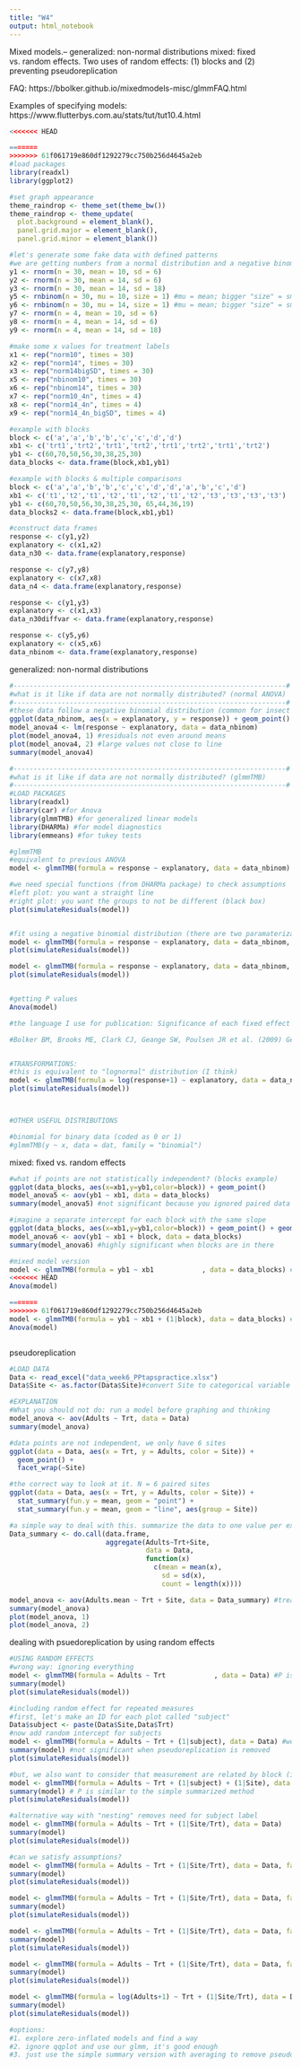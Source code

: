 ```yaml
---
title: "W4"
output: html_notebook
---
```


Mixed models.--
generalized: non-normal distributions
mixed: fixed vs. random effects. Two uses of random effects: (1) blocks and (2) preventing pseudoreplication

FAQ:
https://bbolker.github.io/mixedmodels-misc/glmmFAQ.html

Examples of specifying models:
https://www.flutterbys.com.au/stats/tut/tut10.4.html

```r

<<<<<<< HEAD

=======
>>>>>>> 61f061719e860df1292279cc750b256d4645a2eb
#load packages
library(readxl)
library(ggplot2)

#set graph appearance
theme_raindrop <- theme_set(theme_bw())
theme_raindrop <- theme_update(
  plot.background = element_blank(),
  panel.grid.major = element_blank(),
  panel.grid.minor = element_blank())

#let's generate some fake data with defined patterns
#we are getting numbers from a normal distribution and a negative binomial distribution
y1 <- rnorm(n = 30, mean = 10, sd = 6)
y2 <- rnorm(n = 30, mean = 14, sd = 6)
y3 <- rnorm(n = 30, mean = 14, sd = 18)
y5 <- rnbinom(n = 30, mu = 10, size = 1) #mu = mean; bigger "size" = smaller sd
y6 <- rnbinom(n = 30, mu = 14, size = 1) #mu = mean; bigger "size" = smaller sd
y7 <- rnorm(n = 4, mean = 10, sd = 6)
y8 <- rnorm(n = 4, mean = 14, sd = 6)
y9 <- rnorm(n = 4, mean = 14, sd = 18)

#make some x values for treatment labels
x1 <- rep("norm10", times = 30)
x2 <- rep("norm14", times = 30)
x3 <- rep("norm14bigSD", times = 30)
x5 <- rep("nbinom10", times = 30)
x6 <- rep("nbinom14", times = 30)
x7 <- rep("norm10_4n", times = 4)
x8 <- rep("norm14_4n", times = 4)
x9 <- rep("norm14_4n_bigSD", times = 4)

#example with blocks
block <- c('a','a','b','b','c','c','d','d')
xb1 <- c('trt1','trt2','trt1','trt2','trt1','trt2','trt1','trt2')
yb1 <- c(60,70,50,56,30,38,25,30)
data_blocks <- data.frame(block,xb1,yb1)

#example with blocks & multiple comparisons
block <- c('a','a','b','b','c','c','d','d','a','b','c','d')
xb1 <- c('t1','t2','t1','t2','t1','t2','t1','t2','t3','t3','t3','t3')
yb1 <- c(60,70,50,56,30,38,25,30, 65,44,36,19)
data_blocks2 <- data.frame(block,xb1,yb1)

#construct data frames
response <- c(y1,y2)
explanatory <- c(x1,x2)
data_n30 <- data.frame(explanatory,response)

response <- c(y7,y8)
explanatory <- c(x7,x8)
data_n4 <- data.frame(explanatory,response)

response <- c(y1,y3)
explanatory <- c(x1,x3)
data_n30diffvar <- data.frame(explanatory,response)

response <- c(y5,y6)
explanatory <- c(x5,x6)
data_nbinom <- data.frame(explanatory,response)

```




generalized: non-normal distributions

```r
#--------------------------------------------------------------------#
#what is it like if data are not normally distributed? (normal ANOVA)
#--------------------------------------------------------------------#
#these data follow a negative binomial distribution (common for insect counts)
ggplot(data_nbinom, aes(x = explanatory, y = response)) + geom_point()
model_anova4 <- lm(response ~ explanatory, data = data_nbinom)
plot(model_anova4, 1) #residuals not even around means
plot(model_anova4, 2) #large values not close to line
summary(model_anova4)

#--------------------------------------------------------------------#
#what is it like if data are not normally distributed? (glmmTMB)
#--------------------------------------------------------------------#
#LOAD PACKAGES
library(readxl)
library(car) #for Anova
library(glmmTMB) #for generalized linear models
library(DHARMa) #for model diagnostics
library(emmeans) #for tukey tests

#glmmTMB
#equivalent to previous ANOVA
model <- glmmTMB(formula = response ~ explanatory, data = data_nbinom)

#we need special functions (from DHARMa package) to check assumptions
#left plot: you want a straight line
#right plot: you want the groups to not be different (black box)
plot(simulateResiduals(model))


#fit using a negative binomial distribution (there are two paramaterizations available)
model <- glmmTMB(formula = response ~ explanatory, data = data_nbinom, family = "nbinom1")
plot(simulateResiduals(model))

model <- glmmTMB(formula = response ~ explanatory, data = data_nbinom, family = "nbinom2")
plot(simulateResiduals(model))


#getting P values
Anova(model)

#the language I use for publication: Significance of each fixed effect was assessed with a type II Wald’s χ2 test (Bolker et al., 2009) using the ‘Anova’ function of the ‘car’ package.

#Bolker BM, Brooks ME, Clark CJ, Geange SW, Poulsen JR et al. (2009) Generalized linear mixed models: a practical guide for ecology and evolution. Trends in Ecology and Evolution 24: 127–135. 


#TRANSFORMATIONS:
#this is equivalent to "lognormal" distribution (I think)
model <- glmmTMB(formula = log(response+1) ~ explanatory, data = data_nbinom, family = gaussian) #why response + 1 ?
plot(simulateResiduals(model))



#OTHER USEFUL DISTRIBUTIONS

#binomial for binary data (coded as 0 or 1)
#glmmTMB(y ~ x, data = dat, family = "binomial")

```



mixed: fixed vs. random effects

```r
#what if points are not statistically independent? (blocks example)
ggplot(data_blocks, aes(x=xb1,y=yb1,color=block)) + geom_point()
model_anova5 <- aov(yb1 ~ xb1, data = data_blocks)
summary(model_anova5) #not significant because you ignored paired data

#imagine a separate intercept for each block with the same slope
ggplot(data_blocks, aes(x=xb1,y=yb1,color=block)) + geom_point() + geom_line(aes(group = block))
model_anova6 <- aov(yb1 ~ xb1 + block, data = data_blocks)
summary(model_anova6) #highly significant when blocks are in there

#mixed model version
model <- glmmTMB(formula = yb1 ~ xb1            , data = data_blocks) #ignore blocks: P is similar to aov example
<<<<<<< HEAD
Anova(model)

=======
>>>>>>> 61f061719e860df1292279cc750b256d4645a2eb
model <- glmmTMB(formula = yb1 ~ xb1 + (1|block), data = data_blocks) #add blocks. (1|block) means allow there to be a different intercept for each block
Anova(model)



```


pseudoreplication
```r

#LOAD DATA
Data <- read_excel("data_week6_PPtapspractice.xlsx")
Data$Site <- as.factor(Data$Site)#convert Site to categorical variable instead of number

#EXPLANATION
#What you should not do: run a model before graphing and thinking
model_anova <- aov(Adults ~ Trt, data = Data)
summary(model_anova)

#data points are not independent, we only have 6 sites
ggplot(data = Data, aes(x = Trt, y = Adults, color = Site)) +
  geom_point() +
  facet_wrap(~Site)

#the correct way to look at it. N = 6 paired sites
ggplot(data = Data, aes(x = Trt, y = Adults, color = Site)) +
  stat_summary(fun.y = mean, geom = "point") +
  stat_summary(fun.y = mean, geom = "line", aes(group = Site))

#a simple way to deal with this. summarize the data to one value per experimental unit
Data_summary <- do.call(data.frame, 
                        aggregate(Adults~Trt+Site, 
                                  data = Data, 
                                  function(x) 
                                    c(mean = mean(x),
                                      sd = sd(x), 
                                      count = length(x))))

model_anova <- aov(Adults.mean ~ Trt + Site, data = Data_summary) #treating site like a block like in previous example
summary(model_anova)
plot(model_anova, 1)
plot(model_anova, 2)

```


dealing with psuedoreplication by using random effects
```r


#USING RANDOM EFFECTS
#wrong way: ignoring everything
model <- glmmTMB(formula = Adults ~ Trt            , data = Data) #P is similar to aov example. Sample size is inappropriate
summary(model)
plot(simulateResiduals(model))

#including random effect for repeated measures
#first, let's make an ID for each plot called "subject"
Data$subject <- paste(Data$Site,Data$Trt)
#now add random intercept for subjects
model <- glmmTMB(formula = Adults ~ Trt + (1|subject), data = Data) #we are saying, look there are going to be multiple measurements per subject!
summary(model) #not significant when pseudoreplication is removed
plot(simulateResiduals(model))

#but, we also want to consider that measurement are related by block (i.e., "Site" in this data set)
model <- glmmTMB(formula = Adults ~ Trt + (1|subject) + (1|Site), data = Data)
summary(model) # P is similar to the simple summarized method
plot(simulateResiduals(model))

#alternative way with "nesting" removes need for subject label
model <- glmmTMB(formula = Adults ~ Trt + (1|Site/Trt), data = Data)
summary(model)
plot(simulateResiduals(model))

#can we satisfy assumptions?
model <- glmmTMB(formula = Adults ~ Trt + (1|Site/Trt), data = Data, family = "nbinom1")
summary(model)
plot(simulateResiduals(model))

model <- glmmTMB(formula = Adults ~ Trt + (1|Site/Trt), data = Data, family = "nbinom2")
summary(model)
plot(simulateResiduals(model))

model <- glmmTMB(formula = Adults ~ Trt + (1|Site/Trt), data = Data, family = "poisson")
summary(model)
plot(simulateResiduals(model))

model <- glmmTMB(formula = Adults ~ Trt + (1|Site/Trt), data = Data, family = "gaussian") # = "normal"
summary(model)
plot(simulateResiduals(model))

model <- glmmTMB(formula = log(Adults+1) ~ Trt + (1|Site/Trt), data = Data, family = "gaussian") # = "normal"
summary(model)
plot(simulateResiduals(model))

#options:
#1. explore zero-inflated models and find a way
#2. ignore qqplot and use our glmm, it's good enough
#3. just use the simple summary version with averaging to remove pseudoreplication

```






